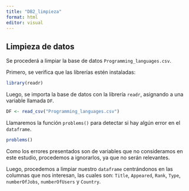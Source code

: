 ```yaml
---
title: "DB2_limpieza"
format: html
editor: visual
---
```


## Limpieza de datos 

Se procederá a limpiar la base de datos `Programming_languages.csv`.

Primero, se verifica que las librerías estén instaladas:

```r
library(readr)
```

Luego, se importa la base de datos con la librería `readr`, asignando a una variable llamada `DF`.

```r
DF <- read_csv("Programming_languages.csv")
```

Llamaremos la función `problems()` para detectar si hay algún error en el `dataframe`.

```r
problems()
```

Como los errores presentados son de variables que no consideramos en este estudio, procedemos a ignorarlos, ya que no serán relevantes.

Luego, procedemos a limpiar nuestro `dataframe` centrándonos en las columnas que nos interesan, las cuales son: `Title`, `Appeared`, `Rank`, `Type`, `numberOfJobs`, `numberOfUsers` y `Country`.

```r

```
